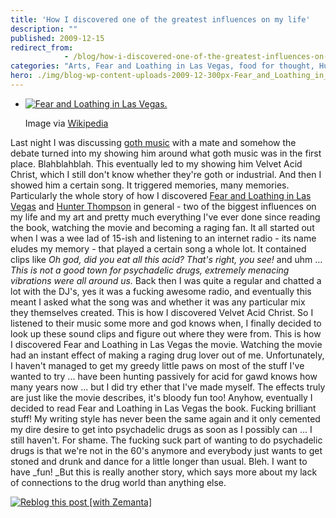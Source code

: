 ```yaml
---
title: 'How I discovered one of the greatest influences on my life'
description: ""
published: 2009-12-15
redirect_from: 
            - /blog/how-i-discovered-one-of-the-greatest-influences-on-my-life/swizec/982
categories: "Arts, Fear and Loathing in Las Vegas, food for thought, Hunter Thompson, life, Uncategorized"
hero: ./img/blog-wp-content-uploads-2009-12-300px-Fear_and_Loathing_in_Las_Vegas.jpg
---
```

- [![Fear and Loathing in Las Vegas.](./img/blog-wp-content-uploads-2009-12-300px-Fear_and_Loathing_in_Las_Vegas.jpg)](http://en.wikipedia.org/wiki/Image:Fear_and_Loathing_in_Las_Vegas.jpg)

  Image via [Wikipedia](http://en.wikipedia.org/wiki/Image:Fear_and_Loathing_in_Las_Vegas.jpg)

Last night I was discussing [goth music](http://en.wikipedia.org/wiki/Gothic_rock "Gothic rock") with a mate and somehow the debate turned into my showing him around what goth music was in the first place. Blahblahblah. This eventually led to my showing him Velvet Acid Christ, which I still don&#x27;t know whether they&#x27;re goth or industrial. And then I showed him a certain song. It triggered memories, many memories. Particularly the whole story of how I discovered [Fear and Loathing in Las Vegas](http://en.wikipedia.org/wiki/Fear_and_Loathing_in_Las_Vegas "Fear and Loathing in Las Vegas") and [Hunter Thompson](http://en.wikipedia.org/wiki/Hunter_S._Thompson "Hunter S. Thompson") in general - two of the biggest influences on my life and my art and pretty much everything I&#x27;ve ever done since reading the book, watching the movie and becoming a raging fan. It all started out when I was a wee lad of 15-ish and listening to an internet radio - its name eludes my memory - that played a certain song a whole lot. It contained clips like _Oh god, did you eat all this acid? That&#x27;s right, you see!_ and uhm ... _This is not a good town for psychadelic drugs, extremely menacing vibrations were all around us._ Back then I was quite a regular and chatted a lot with the DJ&#x27;s, yes it was a fucking awesome radio, and eventually this meant I asked what the song was and whether it was any particular mix they themselves created. This is how I discovered Velvet Acid Christ. So I listened to their music some more and god knows when, I finally decided to look up these sound clips and figure out where they were from. This is how I discovered Fear and Loathing in Las Vegas the movie. Watching the movie had an instant effect of making a raging drug lover out of me. Unfortunately, I haven&#x27;t managed to get my greedy little paws on most of the stuff I&#x27;ve wanted to try ... have been hunting passively for acid for gawd knows how many years now ... but I did try ether that I&#x27;ve made myself. The effects truly are just like the movie describes, it&#x27;s bloody fun too! Anyhow, eventually I decided to read Fear and Loathing in Las Vegas the book. Fucking brilliant stuff! My writing style has never been the same again and it only cemented my dire desire to get into psychadelic drugs as soon as I possibly can ... I still haven&#x27;t. For shame. The fucking suck part of wanting to do psychadelic drugs is that we&#x27;re not in the 60&#x27;s anymore and everybody just wants to get stoned and drunk and dance for a little longer than usual. Bleh. I want to have _fun! _But this is really another story, which says more about my lack of connections to the drug world than anything else.

[![Reblog this post \[with Zemanta\]](http://img.zemanta.com/reblog_e.png?x-id=e3980dd6-72e8-4553-a085-5ee0f56a6451)](http://reblog.zemanta.com/zemified/e3980dd6-72e8-4553-a085-5ee0f56a6451/ "Reblog this post \[with Zemanta]")